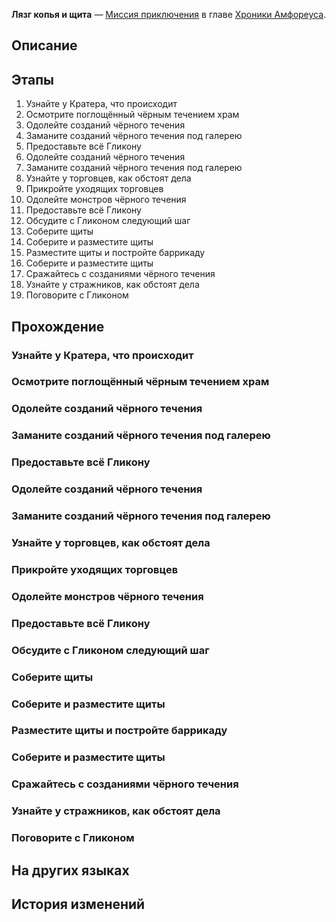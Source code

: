 {{Дополнить|Диалоги.}}
{{Миссия Инфобокс
|id              = 5000417
|Название        = 
|Изображение     = Миссия Лязг копья и щита.png
|Тип             = Миссия приключения
|События         = 
|Глава           = Хроники Амфореуса
|Условия         = Завершена [[Миссия Освоения]] ''[[О рассвет, озари конец мира]]''
|Персонажи       = Первопроходец
|СтартЛокация    = [[<!--стартовый мир-->]] — [[<!--стартовая локация-->]]
|Мир             = <!--стартовый мир-->
|Предыдущая      = 
|Следующая       = 
|Награды         = Звёздный нефрит*10; Журнал приключений*6; Кредиты*10 000
}}
'''Лязг копья и щита''' — [[Миссия приключения]] в главе [[Хроники Амфореуса]].

==Описание==
{{Описание|<!--официальное описание из Перекрёстка судеб-->}}

==Этапы==
# Узнайте у Кратера, что происходит
# Осмотрите поглощённый чёрным течением храм
# Одолейте созданий чёрного течения
# Заманите созданий чёрного течения под галерею
# Предоставьте всё Гликону
# Одолейте созданий чёрного течения
# Заманите созданий чёрного течения под галерею
# Узнайте у торговцев, как обстоят дела
# Прикройте уходящих торговцев
# Одолейте монстров чёрного течения
# Предоставьте всё Гликону
# Обсудите с Гликоном следующий шаг
# Соберите щиты
# Соберите и разместите щиты
# Разместите щиты и постройте баррикаду
# Соберите и разместите щиты
# Сражайтесь с созданиями чёрного течения
# Узнайте у стражников, как обстоят дела
# Поговорите с Гликоном

==Прохождение==
{{Дополнить}}

===Узнайте у Кратера, что происходит===
{{Описание миссии|локация=<!--необходимо добавить-->|В убежище на Рассветной вершине вы узнаёте от Гликона, героя арены, что Кратер требует сохранять порядок, однако отказал ему, Гликону, в просьбе отправиться спасать жителей.<br />Узнайте у Кратера, что происходит.}}
{{Диалог Начало}}
{{Диалог Конец}}

===Осмотрите поглощённый чёрным течением храм===
{{Описание миссии|локация=<!--необходимо добавить-->|Когда наступает чёрное течение, вы не можете оставаться равнодушными. По совету Кратера вы с Гликоном решаете осмотреть храм напротив.}}
{{Диалог Начало}}
{{Диалог Конец}}

===Одолейте созданий чёрного течения===
{{Описание миссии|локация=<!--необходимо добавить-->|Чтобы спасти попавших в ловушку Келока и Килика, нужно избавиться от созданий чёрного течения.<br />Ещё ни одно создание не пережило удар вашей биты, так что вы берёте дело в свои руки.}}
{{Диалог Начало}}
{{Диалог Конец}}

===Заманите созданий чёрного течения под галерею===
{{Описание миссии|локация=<!--необходимо добавить-->|Чтобы спасти попавших в ловушку Келока и Килика, нужно избавиться от созданий чёрного течения.<br />Килик придумал выход из ситуации. Если вы привлечёте монстров к их ногам, они быстро с ними разберутся.}}
{{Диалог Начало}}
{{Диалог Конец}}

===Предоставьте всё Гликону===
{{Описание миссии|локация=<!--необходимо добавить-->|Чтобы спасти попавших в ловушку Келока и Килика, нужно избавиться от созданий чёрного течения.<br />Зачем тратить силы на такие пустяки? Вы решаете предоставить всё Гликону.}}
{{Диалог Начало}}
{{Диалог Конец}}

===Одолейте созданий чёрного течения===
{{Описание миссии|локация=<!--необходимо добавить-->|Чтобы спасти попавших в ловушку Келока и Килика, нужно избавиться от созданий чёрного течения.<br />Ещё ни одно создание не пережило удар вашей биты, так что вы берёте дело в свои руки.}}
{{Диалог Начало}}
{{Диалог Конец}}

===Заманите созданий чёрного течения под галерею===
{{Описание миссии|локация=<!--необходимо добавить-->|Чтобы спасти попавших в ловушку Келока и Килика, нужно избавиться от созданий чёрного течения.<br />Килик придумал выход из ситуации. Если вы привлечёте монстров к их ногам, они быстро с ними разберутся.}}
{{Диалог Начало}}
{{Диалог Конец}}

===Узнайте у торговцев, как обстоят дела===
{{Описание миссии|локация=<!--необходимо добавить-->|Вы спасли Килика и Келока. Узнайте у них, как обстоят дела.}}
{{Диалог Начало}}
{{Диалог Конец}}

===Прикройте уходящих торговцев===
{{Описание миссии|локация=<!--необходимо добавить-->|Чтобы сдержать натиск чёрного течения, торговцы решают принести конфискованные у них товары и построить баррикады.<br />Вы сомневаетесь в качестве этих товаров, но другого выхода нет, так что стоит их проводить.}}
{{Диалог Начало}}
{{Диалог Конец}}

===Одолейте монстров чёрного течения===
{{Описание миссии|локация=<!--необходимо добавить-->|Стоило торговцам уйти, как тут же нахлынула новая волна созданий чёрного течения.<br />Монстры не в силах противостоять вашей бите, поэтому вы вступаете в бой.}}
{{Диалог Начало}}
{{Диалог Конец}}

===Предоставьте всё Гликону===
{{Описание миссии|локация=<!--необходимо добавить-->|Стоило торговцам уйти, как тут же нахлынула новая волна созданий чёрного течения.<br />Зачем тратить силы на такие пустяки? Вы решаете предоставить всё Гликону.}}
{{Диалог Начало}}
{{Диалог Конец}}

===Обсудите с Гликоном следующий шаг===
{{Описание миссии|локация=<!--необходимо добавить-->|Вы не можете сидеть сложа руки в ожидании торговцев. Обсудите с Гликоном следующий шаг.}}
{{Диалог Начало}}
{{Диалог Конец}}

===Соберите щиты===
{{Описание миссии|локация=<!--необходимо добавить-->|Гликон предложил возвести баррикаду из разбросанных щитов. Соберите их и постройте заграждение.}}
{{Диалог Начало}}
{{Диалог Конец}}

===Соберите и разместите щиты===
{{Диалог Начало}}
{{Диалог Конец}}

===Разместите щиты и постройте баррикаду===
{{Диалог Начало}}
{{Диалог Конец}}

===Соберите и разместите щиты===
{{Диалог Начало}}
{{Диалог Конец}}

===Сражайтесь с созданиями чёрного течения===
{{Описание миссии|локация=<!--необходимо добавить-->|Торговцы исчезли без следа, и чтобы не дать созданиям чёрного течения вторгнуться сюда и добраться до беженцев, скрывающихся внутри, вам придётся самим вступить в бой...}}
{{Диалог Начало}}
{{Диалог Конец}}

===Узнайте у стражников, как обстоят дела===
{{Описание миссии|локация=<!--необходимо добавить-->|Всё закончилось. Вы заплатили немалую цену, но смогли защитить это место. Прибывшая подмога занялась обороной. Поговорите со стражниками и не забудьте подойти к Гликону.}}
{{Диалог Начало}}
{{Диалог Конец}}

===Поговорите с Гликоном===
{{Диалог Начало}}
{{Диалог Конец}}

==На других языках==
{{На других языках
|en   = Spear and Shield A-Clang
|zhs  = 矛与盾，哐啷作声
|zht  = 矛與盾，噹啷作聲
|ja   = 矛と盾、鋼鉄の調べ
|ko   = 창과 방패가 부딪치는 소리
|es   = Choque de lanzas y escudos
|fr   = Lance contre bouclier
|ru   = Лязг копья и щита
|th   = เสียงกู่ก้องของหอกและโล่
|vi   = Giáo Và Khiên Va Chạm Leng Keng
|de   = Klirren von Speer und Schild
|id   = Tombak dan perisai Saling Bersahutan
|pt   = A Lança e o Escudo Retumbam
}}

==История изменений==
{{История изменений|3.3}}

